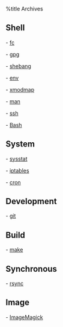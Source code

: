 %title Archives

== Shell ==

-   [[fc]]

-   [[gpg|gpg]]

-   [[shebang|shebang]]

-   [[env|env]]

-   [[xmodmap|xmodmap]]

-   [[man|man]]

-   [[ssh|ssh]] 

-   [[Bash|Bash]]

== System ==

-   [[sysstat|sysstat]]

-   [[iptables|iptables]]

-   [[cron|cron]]

== Development ==

-   [[git|git]]

== Build ==

-   [[make|make]]

== Synchronous ==

-   [[rsync|rsync]]

== Image ==

-   [[ImageMagick|ImageMagick]]
